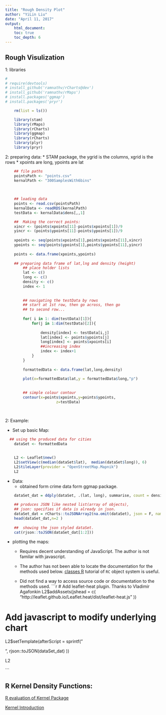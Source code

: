 ```yaml
---
title: "Rough Density Plot"
author: "YiLin Liu"
date: "April 11, 2017"
output: 
    html_document:
    toc: true
    toc_depth: 6
---
```



##  Rough Visulization
    
1: libraries

```r
# 
# require(devtools)
# install_github('ramnathv/rCharts@dev')
# install_github('ramnathv/rMaps') 
# install.packages('ggmap')
# install.packages('pryr')

    rm(list = ls())

    library(stam)
    library(rMaps)
    library(rCharts)
    library(ggmap)
    library(rCharts)
    library(plyr)
    library(pryr)
```



2: preparing data:
*   STAM package, the ygrid is the columns, xgrid is the rows 
*   xpoints are long, ypoints are lat

```r
 
    ## file paths
    pointsPath <- "points.csv"
    kernalPath <- "300SamplesWith6bins"
    
   
    
    ## loading data
    points <- read.csv(pointsPath)
    kernalData <- readRDS(kernalPath)
    testData <- kernalData$dens[,,1]

    ##  Making the correct points:
    xincr <- (points$xpoints[11]-points$xpoints[1])/9
    yincr <- (points$ypoints[11]-points$ypoints[1])/9
    
    xpoints <- seq(points$xpoints[1],points$xpoints[11],xincr)
    ypoints <- seq(points$ypoints[1],points$ypoints[11],yincr)
    
    points <- data.frame(xpoints,ypoints)
    
    ## preparing data frame of lat,lng and density (height)
        ## place holder lists
        lat <- c()
        long <- c()
        density <- c()
        index <- 1
        
    
        ## navigating the testData by rows
        ## start at 1st row, then go across, then go
        ## to second row...
        
        for( i in 1: dim(testData)[1]){
            for(j in 1:dim(testData)[2]){
                
                density[index] <- testData[i,j]
                lat[index] <- points$ypoints[j]
                long[index] <- points$xpoints[i]
                ##increasing index 
                index <- index+1
            }
        }
    
        formattedData <- data.frame(lat,long,density)
        
        plot(x=formattedData$lat,y = formattedData$long,"p")
        
        
        ## simple colour contour
        contour(x=points$xpoints,y=points$ypoints,
                       z=testData)
    
    
```





2: Example:

*   Set up basic Map:


```r
  
  ## using the produced data for cities
    dataSet <- formattedData
    

    L2 <- Leaflet$new()
    L2$setView(c(median(dataSet$lat),  median(dataSet$long)), 6)
    L2$tileLayer(provider = "OpenStreetMap.Mapnik")
    L2

```


*   Data:
    +   obtained form crime data form ggmap package.
    
```r
   

    dataSet_dat = ddply(dataSet, .(lat, long), summarise, count = density)
    
    ## produces JSON like nested list(array of objects), 
    ## json: specifies if data is already in json.
    dataSet_dat = rCharts::toJSONArray2(na.omit(dataSet), json = F, names = F)
    head(dataSet_dat,n=2 )
    
    ##  showing the json styled dataSet.
    cat(rjson::toJSON(dataSet_dat[1:2]))
```



*   plotting the maps:
    *   Requires decent understanding of JavaScript. The author is
        not familar with javascript. 
    
    *   The author has not been able to locate the documentation
        for the methods used below.
        [classes R](http://adv-r.had.co.nz/OO-essentials.html)
        tutorial of `RC` object system is useful.
        
    *   Did not find a way to access source code or documentation
        to the methods used.
```r

# Add leaflet-heat plugin. Thanks to Vladimir Agafonkin
L2$addAssets(jshead = c(
  "http://leaflet.github.io/Leaflet.heat/dist/leaflet-heat.js"
))

# Add javascript to modify underlying chart
L2$setTemplate(afterScript = sprintf("
<script>
  var addressPoints = %s
  var heat = L.heatLayer(addressPoints).addTo(map)           
</script>
", rjson::toJSON(dataSet_dat)
))

L2



```



##  R Kernel Density Functions:
[R evaluation of Kernel Package ](http://vita.had.co.nz/papers/density-estimation.pdf)

[Kernel Introduction](https://people.cs.pitt.edu/~milos/courses/cs3750-Fall2007/lectures/class-kernels.pdf)